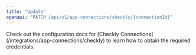 ```yaml
---
title: "Update"
openapi: "PATCH /api/v1/app-connections/checkly/{connectionId}"
---
```


<Note>
    Check out the configuration docs for [Checkly Connections](/integrations/app-connections/checkly) to learn how to obtain the required credentials.
</Note>
